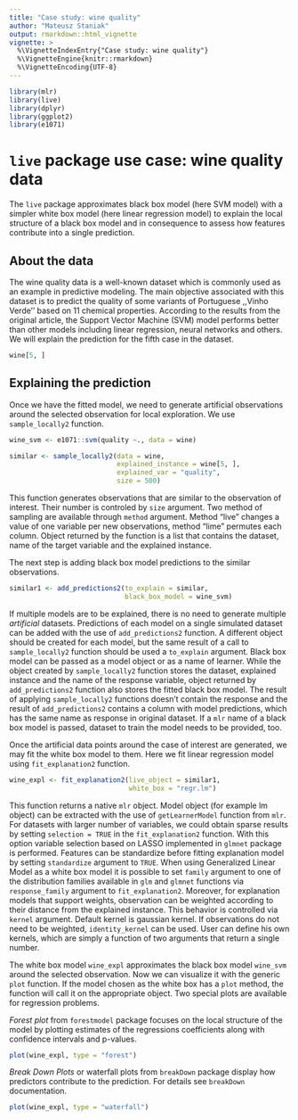 ```yaml
---
title: "Case study: wine quality"
author: "Mateusz Staniak"
output: rmarkdown::html_vignette
vignette: >
  %\VignetteIndexEntry{"Case study: wine quality"}
  %\VignetteEngine{knitr::rmarkdown}
  %\VignetteEncoding{UTF-8}
---
```


```r
library(mlr)
library(live)
library(dplyr)
library(ggplot2)
library(e1071)
```

# `live` package use case: wine quality data

The `live` package approximates black box model (here SVM model) with a simpler white box model (here linear regression model) to explain the local structure of a black box model and in consequence to assess how features contribute into a single prediction.


## About the data

The wine quality data is a well-known dataset which is commonly used as an example in predictive modeling.
The main objective associated with this dataset is to predict the quality of some variants of Portuguese ,,Vinho Verde'' based on 11 chemical properties.
According to the results from the original article, the Support Vector Machine (SVM) model performs better than other models including linear regression, neural networks and others.
We will explain the prediction for the fifth case in the dataset. 

```r
wine[5, ]
```

## Explaining the prediction

Once we have the fitted model, we need to generate artificial observations around the selected observation for local exploration.
We use `sample_locally2` function.

```r
wine_svm <- e1071::svm(quality ~., data = wine)

similar <- sample_locally2(data = wine,
                           explained_instance = wine[5, ],
                           explained_var = "quality",
                           size = 500)
```              

This function generates observations that are similar to the observation of interest.
Their number is controled by `size` argument.
Two method of sampling are available through `method` argument.
Method "live" changes a value of one variable per new observations,
method "lime" permutes each column.
Object returned by the function is a list that contains the dataset, name of the target variable and the explained instance.
          
The next step is adding black box model predictions to the similar observations.

```r
similar1 <- add_predictions2(to_explain = similar,
                             black_box_model = wine_svm)
```

If multiple models are to be explained, there is no need to generate multiple _artificial_ datasets.
Predictions of each model on a single simulated dataset can be added with the use of `add_predictions2` function.
A different object should be created for each model, but the same result of a call to `sample_locally2` function should be used a `to_explain` argument.
Black box model can be passed as a model object or as a name of \pkg{mlr} learner.
While the object created by `sample_locally2` function stores the dataset, explained instance and the name of the response variable, object returned by `add_predictions2` function also stores the fitted black box model.
The result of applying `sample_locally2` functions doesn't contain the response and the result of `add_predictions2` contains a column with model predictions, which has the same name as response in original dataset.
If a `mlr` name of a black box model is passed, dataset to train the model needs to be provided, too.

Once the artificial data points around the case of interest are generated, we may fit the white box model to them. Here we fit linear regression model using `fit_explanation2` function.

```r
wine_expl <- fit_explanation2(live_object = similar1,
                              white_box = "regr.lm")
```


This function returns a native `mlr` object.
Model object (for example lm object) can be extracted with the use of `getLearnerModel` function from `mlr`.
For datasets with larger number of variables, we could obtain sparse results by setting `selection = TRUE` in the `fit_explanation2` function. 
With this option variable selection based on LASSO implemented in `glmnet` package is performed.
Features can be standardize before fitting explanation model by setting `standardize` argument to `TRUE`.
When using Generalized Linear Model as a white box model it is possible to set `family` argument to one of the distribution families available in `glm` and `glmnet` functions via `response_family` argument to `fit_explanation2`.
Moreover, for explanation models that support weights, observation can be weighted according to their distance from the explained instance. 
This behavior is controlled via `kernel` argument. Default kernel is gaussian kernel.
If observations do not need to be weighted, `identity_kernel` can be used.
User can define his own kernels, which are simply a function of two arguments that return a single number.

The white box model `wine_expl` approximates the black box model `wine_svm` around the selected observation.
Now we can visualize it with the generic `plot` function.
If the model chosen as the white box has a `plot` method, the function will call it on the appropriate object.
Two special plots are available for regression problems.

*Forest plot* from `forestmodel` package focuses on the local structure of the model by plotting estimates of the regressions coefficients along with confidence intervals and p-values.

```r
plot(wine_expl, type = "forest")
```

*Break Down Plots* or waterfall plots from `breakDown` package display how predictors contribute to the prediction. For details see `breakDown` documentation.

```r
plot(wine_expl, type = "waterfall")
```





